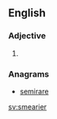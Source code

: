 ==English==

===Adjective===
{{head|en}}

# {{en-comparative of|smeary}}

===Anagrams===
* [[semirare#English|semirare]]

[[sv:smearier]]
